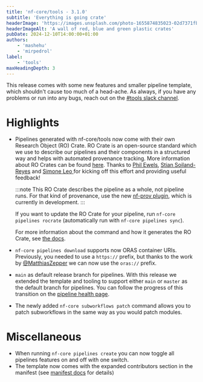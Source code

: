 ```yaml
---
title: 'nf-core/tools - 3.1.0'
subtitle: 'Everything is going crate'
headerImage: 'https://images.unsplash.com/photo-1655874835023-02d7371fbe90'
headerImageAlt: 'A wall of red, blue and green plastic crates'
pubDate: 2024-12-10T14:00:00+01:00
authors:
    - 'mashehu'
    - 'mirpedrol'
label:
    - 'tools'
maxHeadingDepth: 3
---
```


This release comes with some new features and smaller pipeline template, which shouldn't cause too much of a head-ache.
As always, if you have any problems or run into any bugs, reach out on the [#tools slack channel](https://nfcore.slack.com/archives/CE5LG7WMB).

# Highlights

-   Pipelines generated with nf-core/tools now come with their own Research Object (RO) Crate.
    RO Crate is an open-source standard which we use to describe our pipelines and their components in a structured way and helps with automated provenance tracking.
    More information about RO Crates can be found [here](https://www.researchobject.org/ro-crate/).
    Thanks to [Phil Ewels](https://github.com/ewels), [Stian Soiland-Reyes](https://github.com/stain) and [Simone Leo ](https://github.com/simleo) for kicking off this effort and providing useful feedback!

    :::note
    This RO Crate describes the pipeline as a whole, not pipeline runs.
    For that kind of provenance, use the new [nf-prov plugin](https://github.com/nextflow-io/nf-prov), which is currently in development.
    :::

    If you want to update the RO Crate for your pipeline, run `nf-core pipelines rocrate` (automatically run with `nf-core pipelines sync`).

    For more information about the command and how it generates the RO Crate, see [the docs](https://nf-co.re/docs/nf-core-tools/pipelines/rocrate).

-   `nf-core pipelines download` supports now ORAS container URIs.
    Previously, you needed to use a `https://` prefix, but thanks to the work by [@MatthiasZepper](https://github.com/MatthiasZepper") we can now use the `oras://` prefix.
-   `main` as default release branch for pipelines. With this release we extended the template and tooling to support either `main` or `master` as the default branch for pipelines.
    You can follow the progress of this transition on the [pipeline health page](/pipeline_health).
-   The newly added `nf-core subworkflows patch` command allows you to patch subworkflows in the same way as you would patch modules.

# Miscellaneous

-   When running `nf-core pipelines create` you can now toggle all pipelines features on and off with one switch.
-   The template now comes with the expanded contributors section in the manifest (see [manifest docs](https://www.nextflow.io/docs/latest/reference/config.html#manifest) for details)

